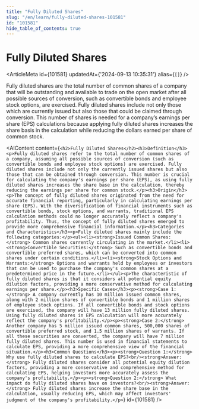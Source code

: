 ```yaml
---
title: "Fully Diluted Shares"
slug: "/en/learn/fully-diluted-shares-101581"
id: "101581"
hide_table_of_contents: true
---
```



# Fully Diluted Shares

<ArticleMeta id={101581} updatedAt={'2024-09-13 10:35:31'} alias={`[]`} />
<div className='border-solid border-b border-t-0 my-4 border-[var(--ifm-color-gray-300)]' />

Fully diluted shares are the total number of common shares of a company that will be outstanding and available to trade on the open market after all possible sources of conversion, such as convertible bonds and employee stock options, are exercised. Fully diluted shares include not only those which are currently issued but also those that could be claimed through conversion. This number of shares is needed for a company’s earnings per share (EPS) calculations because applying fully diluted shares increases the share basis in the calculation while reducing the dollars earned per share of common stock.

<AIContent content={`<h2>Fully Diluted Shares</h2><h3>Definition</h3><p>Fully diluted shares refer to the total number of common shares of a company, assuming all possible sources of conversion (such as convertible bonds and employee stock options) are exercised. Fully diluted shares include not only the currently issued shares but also those that can be obtained through conversion. This number is crucial for calculating the company's earnings per share (EPS), as using fully diluted shares increases the share base in the calculation, thereby reducing the earnings per share for common stock.</p><h3>Origin</h3><p>The concept of fully diluted shares originated from the need for accurate financial reporting, particularly in calculating earnings per share (EPS). With the diversification of financial instruments such as convertible bonds, stock options, and warrants, traditional EPS calculation methods could no longer accurately reflect a company's profitability. Thus, the concept of fully diluted shares emerged to provide more comprehensive financial information.</p><h3>Categories and Characteristics</h3><p>Fully diluted shares mainly include the following categories:</p><ul><li><strong>Issued Common Shares:</strong> Common shares currently circulating in the market.</li><li><strong>Convertible Securities:</strong> Such as convertible bonds and convertible preferred shares, which can be converted into common shares under certain conditions.</li><li><strong>Stock Options and Warrants:</strong> Options and warrants held by employees or investors that can be used to purchase the company's common shares at a predetermined price in the future.</li></ul><p>The characteristic of fully diluted shares is that it considers all potential equity dilution factors, providing a more conservative method for calculating earnings per share.</p><h3>Specific Cases</h3><p><strong>Case 1:</strong> A company currently has 10 million issued common shares, along with 2 million shares of convertible bonds and 1 million shares of employee stock options. If all convertible bonds and stock options are exercised, the company will have 13 million fully diluted shares. Using fully diluted shares in EPS calculation will more accurately reflect the company's profitability.</p><p><strong>Case 2:</strong> Another company has 5 million issued common shares, 500,000 shares of convertible preferred stock, and 1.5 million shares of warrants. If all these securities are converted, the company will have 7 million fully diluted shares. This number is used in financial statements to calculate EPS, providing a more comprehensive view of the financial situation.</p><h3>Common Questions</h3><p><strong>Question 1:</strong> Why use fully diluted shares to calculate EPS?<br/><strong>Answer:</strong> Fully diluted shares consider all potential equity dilution factors, providing a more conservative and comprehensive method for calculating EPS, helping investors more accurately assess the company's profitability.</p><p><strong>Question 2:</strong> What impact do fully diluted shares have on investors?<br/><strong>Answer:</strong> Fully diluted shares increase the share base in the calculation, usually reducing EPS, which may affect investors' judgment of the company's profitability.</p>`} id={101581} />
